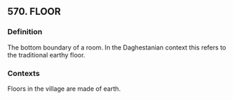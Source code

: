 ## 570. FLOOR
### Definition
The bottom boundary of a room. In the Daghestanian context this refers to the traditional earthy floor.

### Contexts
Floors in the village are made of earth.

